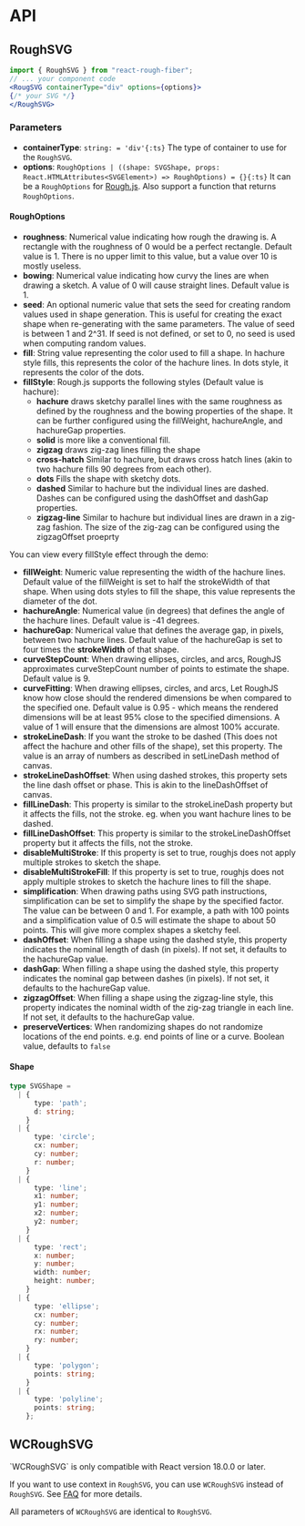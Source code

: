 
# API

## RoughSVG

``` jsx
import { RoughSVG } from "react-rough-fiber";
// ... your component code
<RougSVG containerType="div" options={options}>
{/* your SVG */}
</RoughSVG>
```

### Parameters

- **containerType**:
  `string: = 'div'{:ts}` The type of container to use for the `RoughSVG`.
- **options**: 
  `RoughOptions | ((shape: SVGShape, props: React.HTMLAttributes<SVGElement>) => RoughOptions) = {}{:ts}`
  It can be a `RoughOptions` for [Rough.js](https://github.com/rough-stuff/rough/wiki#options).
  Also support a function that returns `RoughOptions`.

#### RoughOptions

- **roughness**: Numerical value indicating how rough the drawing is.
  A rectangle with the roughness of 0 would be a perfect rectangle.
  Default value is 1. There is no upper limit to this value, but a value over 10 is mostly useless.
- **bowing**: Numerical value indicating how curvy the lines are when drawing a sketch.
  A value of 0 will cause straight lines.
  Default value is 1.
- **seed**: An optional numeric value that sets the seed for creating random values used in shape generation.
  This is useful for creating the exact shape when re-generating with the same parameters.
  The value of seed is between 1 and 2^31. If seed is not defined, or set to 0, no seed is used when computing random values.
- **fill**: String value representing the color used to fill a shape. In hachure style fills, this represents the color of the hachure lines. In dots style, it represents the color of the dots.
- **fillStyle**: Rough.js supports the following styles (Default value is hachure):
  - **hachure** draws sketchy parallel lines with the same roughness as defined by the roughness and the bowing properties of the shape. It can be further configured using the fillWeight, hachureAngle, and hachureGap properties.
  - **solid** is more like a conventional fill.
  - **zigzag** draws zig-zag lines filling the shape
  - **cross-hatch** Similar to hachure, but draws cross hatch lines (akin to two hachure fills 90 degrees from each other).
  - **dots** Fills the shape with sketchy dots.
  - **dashed** Similar to hachure but the individual lines are dashed. Dashes can be configured using the dashOffset and dashGap properties.
  - **zigzag-line** Similar to hachure but individual lines are drawn in a zig-zag fashion. The size of the zig-zag can be configured using the zigzagOffset proeprty

You can view every fillStyle effect through the demo:

<FilStyleDemo />

- **fillWeight**: Numeric value representing the width of the hachure lines.
  Default value of the fillWeight is set to half the strokeWidth of that shape.
  When using dots styles to fill the shape, this value represents the diameter of the dot.
- **hachureAngle**: Numerical value (in degrees) that defines the angle of the hachure lines. Default value is -41 degrees.
- **hachureGap**: Numerical value that defines the average gap, in pixels, between two hachure lines. Default value of the hachureGap is set to four times the **strokeWidth** of that shape.
- **curveStepCount**: When drawing ellipses, circles, and arcs, RoughJS approximates curveStepCount number of points to estimate the shape. Default value is 9.
- **curveFitting**: When drawing ellipses, circles, and arcs, Let RoughJS know how close should the rendered dimensions be when compared to the specified one.
  Default value is 0.95 - which means the rendered dimensions will be at least 95% close to the specified dimensions.
  A value of 1 will ensure that the dimensions are almost 100% accurate.
- **strokeLineDash**: If you want the stroke to be dashed (This does not affect the hachure and other fills of the shape), set this property.
  The value is an array of numbers as described in setLineDash method of canvas.
- **strokeLineDashOffset**: When using dashed strokes, this property sets the line dash offset or phase. This is akin to the lineDashOffset of canvas.
- **fillLineDash**: This property is similar to the strokeLineDash property but it affects the fills, not the stroke. eg. when you want hachure lines to be dashed.
- **fillLineDashOffset**: This property is similar to the strokeLineDashOffset property but it affects the fills, not the stroke.
- **disableMultiStroke**: If this property is set to true, roughjs does not apply multiple strokes to sketch the shape.
- **disableMultiStrokeFill**: If this property is set to true, roughjs does not apply multiple strokes to sketch the hachure lines to fill the shape.
- **simplification**: When drawing paths using SVG path instructions, simplification can be set to simplify the shape by the specified factor. The value can be between 0 and 1.
  For example, a path with 100 points and a simplification value of 0.5 will estimate the shape to about 50 points. This will give more complex shapes a sketchy feel.
- **dashOffset**: When filling a shape using the dashed style, this property indicates the nominal length of dash (in pixels). If not set, it defaults to the hachureGap value.
- **dashGap**: When filling a shape using the dashed style, this property indicates the nominal gap between dashes (in pixels). If not set, it defaults to the hachureGap value.
- **zigzagOffset**: When filling a shape using the zigzag-line style, this property indicates the nominal width of the zig-zag triangle in each line. If not set, it defaults to the hachureGap value.
- **preserveVertices**: When randomizing shapes do not randomize locations of the end points. e.g. end points of line or a curve. Boolean value, defaults to `false`

#### Shape

```ts
type SVGShape =
  | {
      type: 'path';
      d: string;
    }
  | {
      type: 'circle';
      cx: number;
      cy: number;
      r: number;
    }
  | {
      type: 'line';
      x1: number;
      y1: number;
      x2: number;
      y2: number;
    }
  | {
      type: 'rect';
      x: number;
      y: number;
      width: number;
      height: number;
    }
  | {
      type: 'ellipse';
      cx: number;
      cy: number;
      rx: number;
      ry: number;
    }
  | {
      type: 'polygon';
      points: string;
    }
  | {
      type: 'polyline';
      points: string;
    };
```

## WCRoughSVG

<Callout type="warning" emoji="⚠️">
  `WCRoughSVG` is only compatible with React version 18.0.0 or later.
</Callout>

If you want to use context in `RoughSVG`, you can use `WCRoughSVG` instead of `RoughSVG`. See [FAQ](/faq#why-cant-i-get-the-context-value) for more details.

All parameters of `WCRoughSVG` are identical to `RoughSVG`.